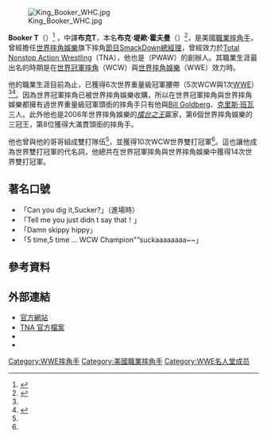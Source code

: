 {{Infobox Pro Wrestler
|name=布克·T<br>{{lang|en|Booker T}}
|image=Booker T principal.jpg
|names='''Booker T'''<ref name=TNABio/><br />Booker<ref name=spin>{{cite web|url=http://findarticles.com/p/articles/mi_m0FCO/is_/ai_91561868|title=All he's asking for is a little respect: Booker T interview|publisher=Wrestling Digest|author=Chad Johnson|accessdate=2008-04-16|date=October 2002|archive-date=2008-04-24|archive-url=https://web.archive.org/web/20080424011846/http://findarticles.com/p/articles/mi_m0FCO/is_/ai_91561868|dead-url=no}}</ref><br />G.I. Bro<ref name=spin/><br />Kole<ref name=spin/><br />King Booker<ref name=formBio>{{cite web|url=http://www.wwe.com/superstars/raw/bookert/bio/ |title=King Booker's bio |publisher=[[World_Wrestling_Entertainment|World Wrestling Entertainment]] |accessdate=2008-07-16 |deadurl=yes |archiveurl=https://web.archive.org/web/20070717045949/http://www.wwe.com/superstars/raw/bookert/bio/ |archivedate=2007-07-17 }}</ref>
|height={{height|ft=6|in=3}}<ref name=spin/><ref name=TNABio/>
|weight={{convert|256|lb|kg|abbr=on}}<ref name=formBio/><ref name=TNABio/>
|birth_date={{Birth date and age|mf=yes|1965|3|1}}<ref name=slambio/>
|birth_place=[[Houston|Houston, Texas]]<ref name=TNABio/><ref name=slambio/>
|death_place=
|death_date=
|resides=Houston, Texas
|billed=[[Harlem|Harlem, New York]]<br />'''Houston, Texas'''<ref name=formBio/>
|trainer={{link-en|Scott Casey|Scott Casey}}<ref name=slamsportsinterview>{{cite web|url=http://slam.canoe.ca/SlamWrestlingBiosB/booker_00jun18.html|title=Booker T: Wrestling's consummate performer|author=John Powell|publisher=SLAM! Wrestling|accessdate=2008-06-17|date=2000-06-18}}{{Dead link}}</ref>
|debut=1989年<ref name=20facts>{{cite web |url=http://findarticles.com/p/articles/mi_m0FCO/is_4_2/ai_67872122 |title=Booker T 20 Fast Facts |author=Steve Anderson |publisher=Wrestling Digest |accessdate=2008-04-16 |archiveurl=https://archive.is/20080128235535/http://findarticles.com/p/articles/mi_m0FCO/is_4_2/ai_67872122 |archivedate=2008-01-28 |date=December 2000 |deadurl=yes }}</ref>
}}

[[File:King_Booker_WHC.jpg|thumb]]

'''Booker T'''（{{bd|1965年|3月1日|}}）<ref name=TNABio>{{cite web|url=http://www.tnawrestling.com/content/view/363/37/ |title=Booker T's bio |publisher=TNA Wrestling |accessdate=2008-04-17 |deadurl=yes |archiveurl=https://web.archive.org/web/20080417200703/http://www.tnawrestling.com/content/view/363/37/ |archivedate=2008-04-17 }}</ref> ，中譯'''布克T'''，本名'''布克·堤歐·霍夫曼'''（{{lang-en|'''Booker Tio Huffman'''}}）<ref name=slambio>{{cite web|url=http://slam.canoe.ca/Slam/Wrestling/Bios/bookert.html|title=Booker T's bio|publisher=SLAM! Wrestling|author=John M. Milner, Andy McNamara and Greg Oliver|accessdate=2008-04-18|date=2005-06-02|archive-date=2012-07-18|archive-url=https://archive.today/20120718104327/http://slam.canoe.ca/Slam/Wrestling/Bios/bookert.html|dead-url=yes}}</ref>，是美國[[職業摔角|職業摔角手]]，曾經擔任[[世界摔角娛樂|世界摔角娛樂]]旗下摔角[[節目|節目]][[WWE_Friday_Night_SmackDown!|SmackDown]][[總經理|總經理]]，曾經效力於[[Total_Nonstop_Action_Wrestling|Total Nonstop Action Wrestling]]（TNA），他也是{{link-en|職業摔角聯盟|Pro Wrestling Alliance}}（PWAW）的創辦人。其職業生涯最出名的時期是在[[世界冠軍摔角|世界冠軍摔角]]（WCW）與[[世界摔角娛樂|世界摔角娛樂]]（WWE）效力時。

他的職業生涯目前為止，已獲得6次世界重量級冠軍腰帶（5次WCW與1次[[世界重量級冠軍_(WWE)|WWE]]）<ref name=spin/><ref name=worldtitlehistory>{{cite web|url=http://www.wwe.com/inside/titlehistory/worldheavyweight/|title=Championship History: World Heavyweight|publisher=[[World_Wrestling_Entertainment|World Wrestling Entertainment]]|accessdate=2008-04-18|archive-date=2012-02-19|archive-url=https://www.webcitation.org/65ZN5zYj4?url=http://www.wwe.com/inside/titlehistory/worldheavyweight/|dead-url=no}}</ref>。因為世界冠軍摔角已被世界摔角娛樂收購，所以在世界冠軍摔角與世界摔角娛樂都擁有過世界重量級冠軍頭銜的摔角手只有他與[[Bill_Goldberg|Bill Goldberg]]、[[克里斯·班瓦|克里斯·班瓦]]三人。此外他也是2006年世界摔角娛樂的''[[擂台之王|擂台之王]]''贏家，第6個世界摔角娛樂的三冠王，第8位獲得大滿貫頭銜的摔角手。

他也曾與他的哥哥{{link-en|Lane Huffman|Lane Huffman}}組成雙打隊伍{{link-en|Harlem Heat|Harlem Heat}}<ref name=spin/>，並獲得10次WCW世界雙打冠軍<ref name=slamsportsinterview/>。這也讓他成為世界雙打冠軍的代名詞，他總共在世界冠軍摔角與世界摔角娛樂中獲得14次世界雙打冠軍。

== 著名口號 ==
*「Can you dig it,Sucker?」（進場時）
*「Tell me you just didn t say that！」
*「Damn skippy hippy」
*「5 time,5 time ... WCW Champion"“suckaaaaaaaa~~」

== 參考資料 ==
{{reflist}}
== 外部連結 ==
* [http://www.bookertonline.com/ 官方網站] {{Wayback|url=http://www.bookertonline.com/ |date=20061205084651 }} 
* [https://web.archive.org/web/20080417200703/http://www.tnawrestling.com/content/view/363/37/ TNA 官方檔案]
* {{myspace|pwahouston|Booker T}}
* {{imdb name|0400259}}
{{WWE洲际冠军}}
{{DEFAULTSORT:Booker T}}
[[Category:WWE摔角手|Category:WWE摔角手]]
[[Category:美國職業摔角手|Category:美國職業摔角手]]
[[Category:WWE名人堂成员|Category:WWE名人堂成员]]